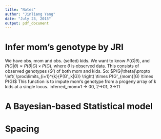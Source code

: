 ```yaml
---
title: "Notes"
author: "Jinliang Yang"
date: "July 23, 2015"
output: pdf_document
---
```


# Infer mom's genotype by JRI

We have obs. mom and obs. (selfed) kids.  We want to know $P(G|\theta)$, and $P(G|\theta) \propto P(\theta|G) \times P(G)$, 
where $\theta$ is observed data.  This consists of observed genotypes ($G'$) of both mom and kids. So:
$P(G|\theta)\propto \left( \prod\limits_{i=1}^{k}{P(G'_k|G)} \right) \times P(G'_{mom}|G) \times P(G)$
This function is to impute mom's genotype from a progeny array of k kids at a single locus.
inferred_mom=1 -> 00, 2->01, 3->11

# A Bayesian-based Statistical model

\begin{align*}
Y_i = u + \sum_{j=1}^{n} a_j X_{ij} + e_i
\end{align*}

# Spacing
\begin{align*}
f(x) =& x^2\! +3x\! +2 \\
f(x) =& x^2+3x+2 \\
f(x) =& x^2\, +3x\, +2 \\
f(x) =& x^2\: +3x\: +2 \\
f(x) =& x^2\; +3x\; +2 \\
f(x) =& x^2\ +3x\ +2 \\
f(x) =& x^2\quad +3x\quad +2 \\
f(x) =& x^2\qquad +3x\qquad +2
\end{align*}


